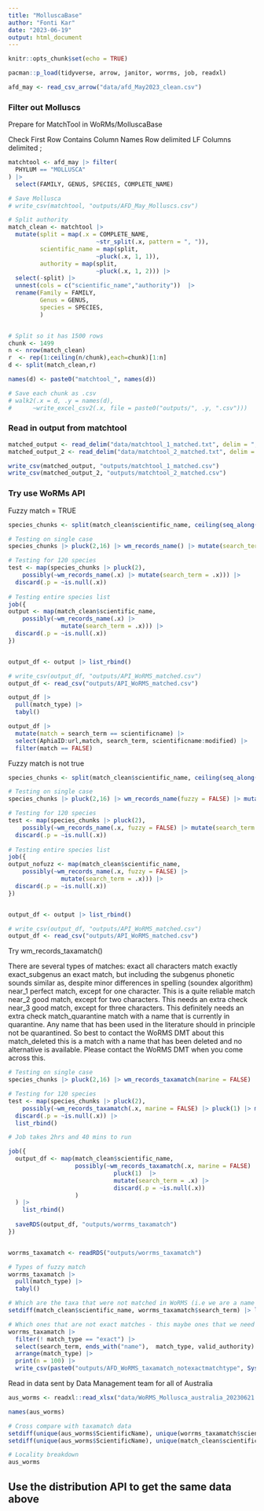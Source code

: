 ```yaml
---
title: "MolluscaBase"
author: "Fonti Kar"
date: "2023-06-19"
output: html_document
---
```


```r
knitr::opts_chunk$set(echo = TRUE)

pacman::p_load(tidyverse, arrow, janitor, worrms, job, readxl)
```

```r
afd_may <- read_csv_arrow("data/afd_May2023_clean.csv")
```

### Filter out Molluscs

Prepare for MatchTool in WoRMs/MolluscaBase

Check First Row Contains Column Names
Row delimited LF
Columns delimited ;

```r
matchtool <- afd_may |> filter(
  PHYLUM == "MOLLUSCA"
) |> 
  select(FAMILY, GENUS, SPECIES, COMPLETE_NAME)

# Save Mollusca
# write_csv(matchtool, "outputs/AFD_May_Molluscs.csv") 

# Split authority
match_clean <- matchtool |> 
  mutate(split = map(.x = COMPLETE_NAME,
                         ~str_split(.x, pattern = ", ")),
         scientific_name = map(split, 
                         ~pluck(.x, 1, 1)),
         authority = map(split, 
                         ~pluck(.x, 1, 2))) |> 
  select(-split) |> 
  unnest(cols = c("scientific_name","authority"))  |>  
  rename(Family = FAMILY, 
         Genus = GENUS, 
         species = SPECIES, 
         ) 


# Split so it has 1500 rows
chunk <- 1499
n <- nrow(match_clean)
r  <- rep(1:ceiling(n/chunk),each=chunk)[1:n]
d <- split(match_clean,r)

names(d) <- paste0("matchtool_", names(d))

# Save each chunk as .csv
# walk2(.x = d, .y = names(d), 
#      ~write_excel_csv2(.x, file = paste0("outputs/", .y, ".csv")))

```

### Read in output from matchtool

```r
matched_output <- read_delim("data/matchtool_1_matched.txt", delim = ";")
matched_output_2 <- read_delim("data/matchtool_2_matched.txt", delim = ";")

write_csv(matched_output, "outputs/matchtool_1_matched.csv") 
write_csv(matched_output_2, "outputs/matchtool_2_matched.csv") 
```

### Try use WoRMs API

Fuzzy match = TRUE

```r
species_chunks <- split(match_clean$scientific_name, ceiling(seq_along(match_clean$scientific_name)/120))

# Testing on single case
species_chunks |> pluck(2,16) |> wm_records_name() |> mutate(search_term = species_chunks |> pluck(2,16))

# Testing for 120 species
test <- map(species_chunks |> pluck(2),
    possibly(~wm_records_name(.x) |> mutate(search_term = .x))) |> 
  discard(.p = ~is.null(.x)) 
  
# Testing entire species list
job({
output <- map(match_clean$scientific_name,
    possibly(~wm_records_name(.x) |> 
               mutate(search_term = .x))) |> 
  discard(.p = ~is.null(.x)) 
})


output_df <- output |> list_rbind()

# write_csv(output_df, "outputs/API_WoRMS_matched.csv")
output_df <- read_csv("outputs/API_WoRMS_matched.csv")
```

```r
output_df |> 
  pull(match_type) |> 
  tabyl()

output_df |> 
  mutate(match = search_term == scientificname) |> 
  select(AphiaID:url,match, search_term, scientificname:modified) |>
  filter(match == FALSE)
```

Fuzzy match is not true

```r
species_chunks <- split(match_clean$scientific_name, ceiling(seq_along(match_clean$scientific_name)/120))

# Testing on single case
species_chunks |> pluck(2,16) |> wm_records_name(fuzzy = FALSE) |> mutate(search_term = species_chunks |> pluck(2,16))

# Testing for 120 species
test <- map(species_chunks |> pluck(2),
    possibly(~wm_records_name(.x, fuzzy = FALSE) |> mutate(search_term = .x))) |> 
  discard(.p = ~is.null(.x)) 
  
# Testing entire species list
job({
output_nofuzz <- map(match_clean$scientific_name,
    possibly(~wm_records_name(.x, fuzzy = FALSE) |> 
               mutate(search_term = .x))) |> 
  discard(.p = ~is.null(.x)) 
})


output_df <- output |> list_rbind()

# write_csv(output_df, "outputs/API_WoRMS_matched.csv")
output_df <- read_csv("outputs/API_WoRMS_matched.csv")
```

Try wm_records_taxamatch()

There are several types of matches:
exact all characters match exactly
exact_subgenus an exact match, but including the subgenus
phonetic sounds similar as, despite minor differences in spelling (soundex algorithm)
near_1 perfect match, except for one character. This is a quite reliable match
near_2 good match, except for two characters. This needs an extra check
near_3 good match, except for three characters. This definitely needs an extra check
match_quarantine match with a name that is currently in quarantine. Any name that has been used in the literature should in principle not be quarantined. So best to contact the WoRMS DMT about this
match_deleted this is a match with a name that has been deleted and no alternative is available. Please contact the WoRMS DMT when you come across this.

```r
# Testing on single case
species_chunks |> pluck(2,16) |> wm_records_taxamatch(marine = FALSE) |> pluck(1) |> mutate(search_term = species_chunks |> pluck(2,16))

# Testing for 120 species
test <- map(species_chunks |> pluck(2),
    possibly(~wm_records_taxamatch(.x, marine = FALSE) |> pluck(1) |> mutate(search_term = .x))) |> 
  discard(.p = ~is.null(.x)) |> 
  list_rbind() 

# Job takes 2hrs and 40 mins to run  

job({
  output_df <- map(match_clean$scientific_name,
                   possibly(~wm_records_taxamatch(.x, marine = FALSE)  |>
                              pluck(1)  |>
                              mutate(search_term = .x) |>
                              discard(.p = ~is.null(.x))
                   )
  ) |> 
    list_rbind()
  
  saveRDS(output_df, "outputs/worrms_taxamatch")
})


worrms_taxamatch <- readRDS("outputs/worrms_taxamatch")

# Types of fuzzy match
worrms_taxamatch |> 
  pull(match_type) |> 
  tabyl()

# Which are the taxa that were not matched in WoRMS (i.e we are a name but WoRMS does not)
setdiff(match_clean$scientific_name, worrms_taxamatch$search_term) |> length()

# Which ones that are not exact matches - this maybe ones that we need to update OR we have a newer name or completely unrelated species
worrms_taxamatch |> 
  filter(! match_type == "exact") |> 
  select(search_term, ends_with("name"),  match_type, valid_authority) |> 
  arrange(match_type) |> 
  print(n = 100) |> 
  write_csv(paste0("outputs/AFD_WoRMS_taxamatch_notexactmatchtype", Sys.Date(), "_.csv"))
```

Read in data sent by Data Management team for all of Australia

```r
aus_worms <- readxl::read_xlsx("data/WoRMS_Mollusca_australia_20230621.xlsx")

names(aus_worms)

# Cross compare with taxamatch data
setdiff(unique(aus_worms$ScientificName), unique(worrms_taxamatch$scientificname)) |> length()
setdiff(unique(aus_worms$ScientificName), unique(match_clean$scientific_name)) |> length()

# Locality breakdown
aus_worms
```

## Use the distribution API to get the same data above

```r

```

